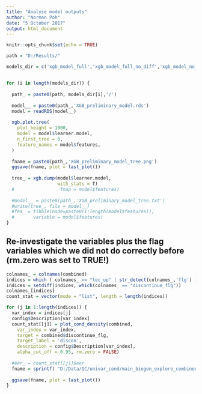 ```yaml
---
title: "Analyse model outputs"
author: "Norman Poh"
date: "5 October 2017"
output: html_document
---
```


```r
knitr::opts_chunk$set(echo = TRUE)
```

```r
path = "D:/Results/"

models_dir = c('xgb_model_full','xgb_model_full_no_diff','xgb_model_no_post','xgb_model_no_post_no_diff','xgb_model_no_post_no_hcp','xgb_model_no_post_no_hcp_no_diff')
```

## 

```r
for (i in length(models_dir)) {
  
  path_ = paste0(path, models_dir[i],'/')
  
  model__ = paste0(path_,'XGB_preliminary_model.rds')
  model = readRDS(model__)
  
  xgb.plot.tree(
    plot_height = 1000,
    model = model$learner.model,
    n_first_tree = 0,
    feature_names = model$features,
  )
  
  fname = paste0(path_,'XGB_preliminary_model_tree.png')
  ggsave(fname, plot = last_plot())
  
  tree_ = xgb.dump(model$learner.model,
                   with_stats = T)
  #                 fmap = model$features)
  
  #model__ = paste0(path_,'XGB_preliminary_model_tree.txt')
  #write(tree_, file = model__)
  #fea_ = tibble(node=paste0(1:length(model$features)),
  #       variable = model$features)
}
```


## Re-investigate the variables plus the flag variables which we did not do correctly before (rm.zero was set to TRUE!)
```r

colnames_ = colnames(combined)
indices = which ( colnames_ == "tec_up" | str_detect(colnames_,'flg') )
indices = setdiff(indices, which(colnames_ == "discontinue_flg"))
colnames_[indices]
count_stat = vector(mode = "list", length = length(indices))

for (j in 1:length(indices)) {
  var_index = indices[j]
  config$Description[var_index]
  count_stat[[j]] = plot_cond_density(combined, 
    var_index = var_index, 
    target = combined$discontinue_flg,
    target_label = 'discon',
    description = config$Description[var_index],
    alpha_cut_off = 0.95, rm.zero = FALSE)
  
  #eer_ = count_stat[[j]]$eer
  fname = sprintf( "D:/Data/QC/univar_cond/main_biogen_explore_combined_data_datediff__cond_density__%s.png",colnames_[var_index] )
  
  ggsave(fname, plot = last_plot())
}


```

##  
```r

```